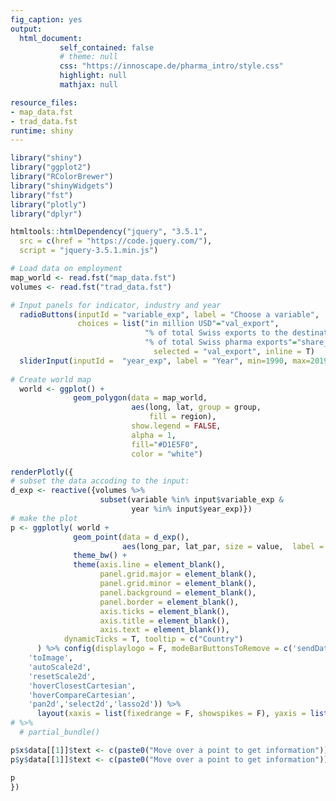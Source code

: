 ```yaml
---
fig_caption: yes
output:
  html_document:
           self_contained: false
           # theme: null
           css: "https://innoscape.de/pharma_intro/style.css"
           highlight: null
           mathjax: null

resource_files:
- map_data.fst
- trad_data.fst
runtime: shiny
---
```


```r
library("shiny")
library("ggplot2")
library("RColorBrewer")
library("shinyWidgets")
library("fst")
library("plotly")
library("dplyr")

htmltools::htmlDependency("jquery", "3.5.1",
  src = c(href = "https://code.jquery.com/"),
  script = "jquery-3.5.1.min.js")
```

```r
# Load data on employment 
map_world <- read.fst("map_data.fst")
volumes <- read.fst("trad_data.fst")
```



```r
# Input panels for indicator, industry and year 
  radioButtons(inputId = "variable_exp", label = "Choose a variable",
               choices = list("in million USD"="val_export", 
                              "% of total Swiss exports to the destination"="share_in_tot",
                              "% of total Swiss pharma exports"="share_in_tot2"),
                                selected = "val_export", inline = T)
  sliderInput(inputId =  "year_exp", label = "Year", min=1990, max=2019, step = 1, value=2000, sep="")
  
# Create world map
  world <- ggplot() +
              geom_polygon(data = map_world,
                           aes(long, lat, group = group, 
                               fill = region), 
                           show.legend = FALSE,
                           alpha = 1,
                           fill="#D1E5F0",
                           color = "white") 

renderPlotly({
# subset the data accoding to the input:
d_exp <- reactive({volumes %>%
                    subset(variable %in% input$variable_exp &
                           year %in% input$year_exp)}) 
# make the plot
p <- ggplotly( world + 
              geom_point(data = d_exp(),
                         aes(long_par, lat_par, size = value,  label = Country), color = "#B2182B", alpha = 0.7) +
              theme_bw() +
              theme(axis.line = element_blank(),
                    panel.grid.major = element_blank(),
                    panel.grid.minor = element_blank(),
                    panel.background = element_blank(),
                    panel.border = element_blank(),
                    axis.ticks = element_blank(),
                    axis.title = element_blank(),
                    axis.text = element_blank()),
            dynamicTicks = T, tooltip = c("Country")
      ) %>% config(displaylogo = F, modeBarButtonsToRemove = c('sendDataToCloud',
    'toImage',
    'autoScale2d',
    'resetScale2d',
    'hoverClosestCartesian',
    'hoverCompareCartesian',
    'pan2d','select2d','lasso2d')) %>%
      layout(xaxis = list(fixedrange = F, showspikes = F), yaxis = list(fixedrange = F, showspikes = F))  
# %>% 
  # partial_bundle() 

p$x$data[[1]]$text <- c(paste0("Move over a point to get information"))
p$y$data[[1]]$text <- c(paste0("Move over a point to get information"))

p
})
```

